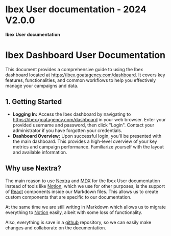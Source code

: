 
# Ibex User documentation - 2024 V2.0.0

**Ibex User documentation** 

# Ibex Dashboard User Documentation

This document provides a comprehensive guide to using the Ibex dashboard located at https://ibex.goatagency.com/dashboard. It covers key features, functionalities, and common workflows to help you effectively manage your campaigns and data.

## 1. Getting Started

* **Logging In:** Access the Ibex dashboard by navigating to https://ibex.goatagency.com/dashboard in your web browser. Enter your provided username and password, then click "Login". Contact your administrator if you have forgotten your credentials.
* **Dashboard Overview:** Upon successful login, you'll be presented with the main dashboard. This provides a high-level overview of your key metrics and campaign performance. Familiarize yourself with the layout and available information.



## Why use Nextra?

The main reason to use [Nextra](https://nextra.vercel.app/) and [MDX](https://mdxjs.com/) for the Ibex User documentation instead of tools
like [Notion](https://www.notion.so/), which we use for other purposes, is the support of [React](https://reactjs.org/)
components inside our Markdown files. This allows us to create custom components that are specific to our documentation.

At the same time we are still writing in Markdown which allows us to migrate everything to [Notion](https://www.notion.so/)
easily, albeit with some loss of functionality.

Also, everything is save in a [github](https://github.com/Ibex-CRM/ibex-user-docs) repository, so we can easily make changes
and collaborate on the documentation.
